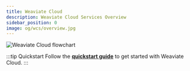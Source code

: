 ```yaml
---
title: Weaviate Cloud
description: Weaviate Cloud Services Overview
sidebar_position: 0
image: og/wcs/overview.jpg
---
```



<WCDLandingIntro/>

![Weaviate Cloud flowchart](./img/weaviate-cloud-flowchart.png "Weaviate Cloud flowchart")

:::tip Quickstart
Follow the **[quickstart guide](https://weaviate.io/developers/wcs/quickstart)** to get started with Weaviate Cloud.
:::
